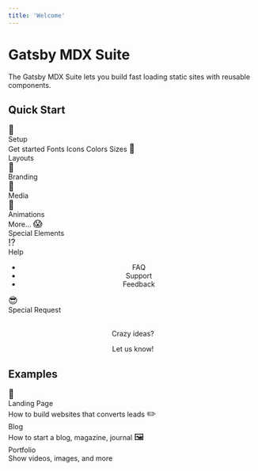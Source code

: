 ```yaml
---
title: 'Welcome'
---
```


# Gatsby MDX Suite

The Gatsby MDX Suite lets you build fast loading static sites with reusable components.

## Quick Start

<Boxes>
<Box colors={{ background: '#f2f2f2' }} width={12}>

<TextBlock align="center">
<Font size="4xl">🐣</Font><br/>
<Font weight="700">Setup</Font><br/>
<List defaultIcon="star">
<ListItem><Link to="/docs/get-started">Get started</Link></ListItem>
<ListItem><Link to="/docs/theme#fonts">Fonts</Link></ListItem>
<ListItem><Link to="/docs/theme#icons">Icons</Link></ListItem>
<ListItem><Link to="/docs/theme#colors">Colors</Link></ListItem>
<ListItem><Link to="/docs/theme#sizes">Sizes</Link></ListItem>
</List>
</TextBlock>
</Box>
<Box colors={{ background: '#f2f2f2' }} width={12}>
<TextBlock align="center">
<Font size="4xl">📐</Font><br/>
<Font weight="700">Layouts</Font><br/>
<List defaultIcon="star">
<ListItem><Link id="@gatsby-mdx-suite/mdx-layout/section"/></ListItem>
<ListItem><Link id="@gatsby-mdx-suite/mdx-layout/columns"/></ListItem>
<ListItem><Link id="@gatsby-mdx-suite/mdx-layout/column"/></ListItem>
<ListItem><Link id="@gatsby-mdx-suite/mdx-boxes/boxes"/></ListItem>
</List>
</TextBlock>
</Box>
<Box colors={{ background: '#f2f2f2' }} width={12}>
<TextBlock align="center">
<Font size="4xl">🎨</Font><br/>
<Font weight="700">Branding</Font><br/>
<List defaultIcon="star">
<ListItem><Link id="@gatsby-mdx-suite/mdx-copy/font"/></ListItem>
<ListItem><Link id="@gatsby-mdx-suite/mdx-copy/text-block"/></ListItem>
<ListItem><Link id="@gatsby-mdx-suite/mdx-copy/claim"/></ListItem>
<ListItem><Link id="@gatsby-mdx-suite/mdx-copy/list"/></ListItem>
</List>
</TextBlock>
</Box>
<Box colors={{ background: '#f2f2f2' }} width={12}>
<TextBlock align="center">
<Font size="4xl">📸</Font><br/>
<Font weight="700">Media</Font><br/>
<List defaultIcon="star">
<ListItem><Link id="@gatsby-mdx-suite/mdx-image/image"/></ListItem>
<ListItem><Link id="@gatsby-mdx-suite/mdx-copy/icon"/></ListItem>
<ListItem><Link id="@gatsby-mdx-suite/mdx-video/video"/></ListItem>
<ListItem><Link id="@gatsby-mdx-suite/mdx-youtube/youtube-video"/></ListItem>
<ListItem><Link id="@gatsby-mdx-suite/mdx-layout/floating-image"/></ListItem>
</List>
</TextBlock>
</Box>
<Box colors={{ background: '#f2f2f2' }} width={12}>
<TextBlock align="center">
<Font size="4xl">🌟</Font><br/>
<Font weight="700">
  Animations
</Font><br/>
<List defaultIcon="star">
<ListItem><Link id="@gatsby-mdx-suite/mdx-animation/animate"/></ListItem>
<ListItem>More...</ListItem>
</List>
</TextBlock>
</Box>
<Box colors={{ background: '#f2f2f2' }} width={12}>
<Link to="/docs/special-elements">
<TextBlock align="center">
<Font size="4xl">😱</Font><br/>
<Font weight="700">
  Special Elements
</Font><br/>
<List defaultIcon="star">
<ListItem><Link id="@gatsby-mdx-suite/mdx-timeline/timeline"/></ListItem>
<ListItem><Link id="@gatsby-mdx-suite/mdx-instagram/instagram-post"/></ListItem>
</List>
</TextBlock>
</Link>
</Box>
<Box colors={{ background: '#f2f2f2' }} width={12}>
<Link href="https://github.com/axe312ger/gatsby-mdx-suite/issues">
<TextBlock align="center">
<Font size="4xl">⁉️</Font><br/>
<Font weight="700">Help</Font><br/>

* FAQ
* Support
* Feedback

</TextBlock>
</Link>
</Box>
<Box colors={{ background: '#f2f2f2' }} width={12}>
<Link href="https://github.com/axe312ger/gatsby-mdx-suite/issues">
<TextBlock align="center">
<Font size="4xl">😎</Font><br/>
<Font weight="700">Special Request</Font><br/><br/>

Crazy ideas?

Let us know!

</TextBlock>
</Link>
</Box>
</Boxes>


## Examples

<Columns>
<Column colors={{ background: '#f2f2f2' }}>
<TextBlock align="center">
<Font size="4xl">💸</Font><br/>
<Font weight="700">Landing Page</Font><br/>
How to build websites that converts leads
</TextBlock>
</Column>
<Column colors={{ background: '#f2f2f2' }}>
<TextBlock align="center">
<Font size="4xl">✏️</Font><br/>
<Font weight="700">Blog</Font><br/>
How to start a blog, magazine, journal
</TextBlock>
</Column>
<Column colors={{ background: '#f2f2f2' }}>
<TextBlock align="center">
<Font size="4xl">🖼</Font><br/>
<Font weight="700">Portfolio</Font><br/>
Show videos, images, and more
</TextBlock>
</Column>
</Columns>
